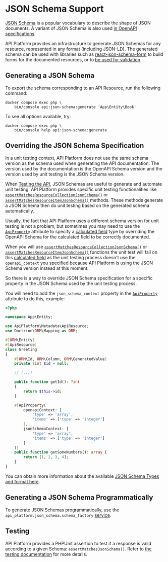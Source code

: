 # JSON Schema Support

[JSON Schema](https://json-schema.org/) is a popular vocabulary to describe the shape of JSON documents. A variant of JSON Schema is also used [in OpenAPI specifications](swagger.md).

API Platform provides an infrastructure to generate JSON Schemas for any resource, represented in any format (including JSON-LD).
The generated schema can be used with libraries such as [react-json-schema-form](https://github.com/rjsf-team/react-jsonschema-form) to build forms for the documented resources, or to [be used for validation](https://json-schema.org/implementations.html#validators).

## Generating a JSON Schema

To export the schema corresponding to an API Resource, run the following command:

```console
docker compose exec php \
    bin/console api:json-schema:generate 'App\Entity\Book'
```

To see all options available, try:

```console
docker compose exec php \
    bin/console help api:json-schema:generate
```

## Overriding the JSON Schema Specification

In a unit testing context, API Platform does not use the same schema version as the schema used when generating the API documentation. The version used by the documentation is the OpenAPI Schema version and the version used by unit testing is the JSON Schema version.

When [Testing the API](testing.md), JSON Schemas are useful to generate and automate unit testing. API Platform provides specific unit testing functionalities like [`assertMatchesResourceCollectionJsonSchema()`](testing.md#writing-functional-tests) or [`assertMatchesResourceItemJsonSchema()`](testing.md#writing-functional-tests) methods.
These methods generate a JSON Schema then do unit testing based on the generated schema automatically.

Usually, the fact that API Platform uses a different schema version for unit testing is not a problem, but sometimes you may need to use the [`ApiProperty`](openapi.md#using-the-openapi-and-swagger-contexts) attribute to specify a [calculated field](serialization.md#calculated-field) type by overriding the OpenAPI Schema for the calculated field to be correctly documented.

When you will use [`assertMatchesResourceCollectionJsonSchema()`](testing.md#writing-functional-tests) or [`assertMatchesResourceItemJsonSchema()`](testing.md#writing-functional-tests) functions the unit test will fail on this [calculated field](serialization.md#calculated-field) as the unit testing process doesn't use the `openapi_context` you specified
because API Platform is using the JSON Schema version instead at this moment.

So there is a way to override JSON Schema specification for a specific property in the JSON Schema used by the unit testing process.

You will need to add the `json_schema_context` property in the [`ApiProperty`](openapi.md#using-the-openapi-and-swagger-contexts) attribute to do this, example:

```php
<?php

namespace App\Entity;

use ApiPlatform\Metadata\ApiResource;
use Doctrine\ORM\Mapping as ORM;

#[ORM\Entity]
#[ApiResource]
class Greeting
{
    #[ORM\Id, ORM\Column, ORM\GeneratedValue]
    private ?int $id = null;

    // [...]

    public function getId(): ?int
    {
        return $this->id;
    }

    #[ApiProperty(
        openapiContext: [
            'type' => 'array',
            'items' => ['type' => 'integer']
        ],
        jsonSchemaContext: [
            'type' => 'array',
            'items' => ['type' => 'integer']
        ]
    )]
    public function getSomeNumbers(): array {
        return [1, 2, 3, 4];
    }
}
```

You can obtain more information about the available [JSON Schema Types and format here](http://json-schema.org/understanding-json-schema/reference/type.html).

## Generating a JSON Schema Programmatically

To generate JSON Schemas programmatically, use the `api_platform.json_schema.schema_factory` [service](https://symfony.com/doc/current/service_container.html#fetching-and-using-services).

## Testing

API Platform provides a PHPUnit assertion to test if a response is valid according to a given Schema: `assertMatchesJsonSchema()`.
Refer to [the testing documentation](testing.md) for more details.
